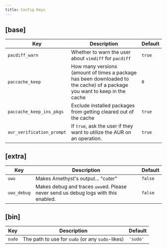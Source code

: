 ```yaml
---
title: Config Keys
---
```


## [base]

| Key                       | Description                                                                                                               | Default |
| ------------------------- | ------------------------------------------------------------------------------------------------------------------------- | ------- |
| `pacdiff_warn`            | Whether to warn the user about `vimdiff` for `pacdiff`                                                                    | `true`  |
| `paccache_keep`           | How many versions (amount of times a package has been downloaded to the cache) of a package you want to keep in the cache | `0`     |
| `paccache_keep_ins_pkgs`  | Exclude installed packages from getting cleared out of the cache                                                          | `true`  |
| `aur_verification_prompt` | If `true`, ask the user if they want to utilize the AUR on an operation.                                                  | `true`  |

## [extra]

| Key         | Description                                                                        | Default |
| ----------- | ---------------------------------------------------------------------------------- | ------- |
| `uwu`       | Makes Amethyst's output... "cuter"                                                 | `false` |
| `uwu_debug` | Makes debug and traces `uwu`ed. Please never send us debug logs with this enabled. | `false` |

## [bin]

| Key    | Description                                      | Default  |
| ------ | ------------------------------------------------ | -------- |
| `sudo` | The path to use for `sudo` (or any `sudo`-likes) | `'sudo'` |
